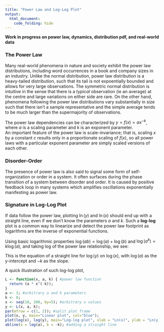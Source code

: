 ```yaml
---
title: "Power Law and Log-Log Plot"
output: 
  html_document:
    code_folding: hide
---
```


**Work in progress on power law, dynamics, distribution pdf, and real-world data**


### The Power Law
Many real-world phenomena in nature and society exhibit the power law distributions, including word occurrences in a book and company sizes in an industry. Unlike the normal distribution, power law distribution is a heavy-tailed distribution, such that its tail is not expoentially bounded and allows for very large observations. The symmetric normal distribution is intuitive in the sense that there is a *typical* observation (ie an average) at the centre and large variations on either side are rare. On the other hand, phenomena following the power law distributions vary substantially in size such that there isn't a sample representative and the simple average tends to be much larger than the supermajority of observations. 

The power law dependencies can be characterized by $y = f(x) = ax^{-k}$, where $a$ is a scaling parameter and $k$ is an exponent parameter.    
An important feature of the power law is scale-invariance; that is, scaling $x$ by a constant $c$ results only in a proportionate scaling of $f(x)$, so all power laws with a particular exponent parameter are simply scaled versions of each other. 

\begin{align}
f(cx) & = a(cx)^{-k} \\
& = c^{-k} ax^{-k} = c^{-k}f(x)\\
& \propto f(x)
\end{align}

### Disorder-Order
The presence of power law is also said to signal some form of self-organization or order in a system. It often surfaces during the phase transition of a system between disorder and order. It is caused by positive feedback loop in many systems which amplifies oscillations exponentially manifesting as power law. 

### Signature in Log-Log Plot
If data follow the power law, plotting $\ln(y)$ and $\ln(x)$ should end up with a straight line, even if we don't know the parameters $a$ and $k$. Such a **log-log** plot is a common way to linearize and detect the power law footprint as logarithms are the inverse of exponential functions.   

Using basic logarithmic properties $\log(ab) = \log(a) + \log(b)$ and $\log(a^k) = k \log(a)$, and taking log of the power law relationship, we see:

\begin{align}
\log{f(x)} & = \log(ax^{-k}) \\
& = \log(a) + \log(x^{-k}) \\ 
& = \log(a) - k\log(x)
\end{align}

This is the equation of a straight line for $\log(y)$ on $\log(x)$, with $\log(a)$ as the y-intercept and $-k$ as the slope. 

A quick illustration of such log-log plot,
```r
L <- function(x, a, k) { #power law function
  return (a * x^(-k));
}
a <- 3; #arbitrary a and k parameters
k <- 8; 
x <- seq(10, 200, by=5); #arbitrary x values
y <- L(x, a, k); 
par(mfrow = c(1, 2)); #split plot frame
plot(x, y, main="Linear plot", col="blue"); 
plot(log(x), log(y), main="Log-log plot", xlab = "Ln(x)", ylab = "Ln(y)", col="blue"); 
abline(a = log(a), b = -k); #adding a straight line
```